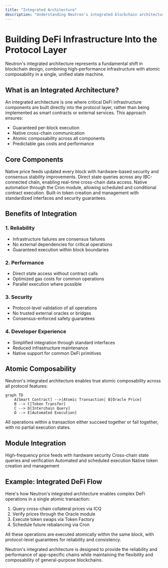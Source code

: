 ```yaml
---
title: "Integrated Architecture"
description: "Understanding Neutron's integrated blockchain architecture"
---
```


# Building DeFi Infrastructure Into the Protocol Layer

Neutron's integrated architecture represents a fundamental shift in blockchain design, combining high-performance infrastructure with atomic composability in a single, unified state machine.

## What is an Integrated Architecture?

An integrated architecture is one where critical DeFi infrastructure components are built directly into the protocol layer, rather than being implemented as smart contracts or external services. This approach ensures:

- Guaranteed per-block execution
- Native cross-chain communication
- Atomic composability across all components
- Predictable gas costs and performance

## Core Components

<CardGroup cols={2}>
  <Card title="High-Frequency Oracle" icon="bolt">
    Native price feeds updated every block with hardware-based security and consensus stability improvements.
  </Card>
  <Card title="Interchain Queries" icon="network-wired">
    Direct state queries across any IBC-connected chain, enabling real-time cross-chain data access.
  </Card>
  <Card title="Automated Execution" icon="clock">
    Native automation through the Cron module, allowing scheduled and conditional contract execution.
  </Card>
  <Card title="Token Factory" icon="coins">
    Built-in token creation and management with standardized interfaces and security guarantees.
  </Card>
</CardGroup>

## Benefits of Integration

### 1. Reliability
- Infrastructure failures are consensus failures
- No external dependencies for critical operations
- Guaranteed execution within block boundaries

### 2. Performance
- Direct state access without contract calls
- Optimized gas costs for common operations
- Parallel execution where possible

### 3. Security
- Protocol-level validation of all operations
- No trusted external oracles or bridges
- Consensus-enforced safety guarantees

### 4. Developer Experience
- Simplified integration through standard interfaces
- Reduced infrastructure maintenance
- Native support for common DeFi primitives

## Atomic Composability

Neutron's integrated architecture enables true atomic composability across all protocol features:

```mermaid
graph TD
    A[Smart Contract] -->|Atomic Transaction| B[Oracle Price]
    B --> C[Token Transfer]
    C --> D[Interchain Query]
    D --> E[Automated Execution]
```

All operations within a transaction either succeed together or fail together, with no partial execution states.

## Module Integration

<CardGroup cols={2}>
  <Card title="Oracle Module" icon="chart-line" href="/developers/modules/oracle">
    High-frequency price feeds with hardware security
  </Card>
  <Card title="ICQ Module" icon="network-wired" href="/developers/modules/icq">
    Cross-chain state queries and verification
  </Card>
  <Card title="Cron Module" icon="clock" href="/developers/modules/cron">
    Automated and scheduled execution
  </Card>
  <Card title="Token Factory" icon="coins" href="/developers/modules/token-factory">
    Native token creation and management
  </Card>
</CardGroup>

## Example: Integrated DeFi Flow

Here's how Neutron's integrated architecture enables complex DeFi operations in a single atomic transaction:

1. Query cross-chain collateral prices via ICQ
2. Verify prices through the Oracle module
3. Execute token swaps via Token Factory
4. Schedule future rebalancing via Cron

All these operations are executed atomically within the same block, with protocol-level guarantees for reliability and consistency.

<Note>
  Neutron's integrated architecture is designed to provide the reliability and performance of app-specific chains while maintaining the flexibility and composability of general-purpose blockchains.
</Note> 